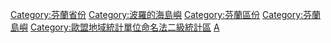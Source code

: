 [[Category:芬蘭省份|Category:芬蘭省份]]
[[Category:波羅的海島嶼|Category:波羅的海島嶼]]
[[Category:芬蘭區份|Category:芬蘭區份]]
[[Category:芬蘭島嶼|Category:芬蘭島嶼]]
[[Category:歐盟地域統計單位命名法二級統計區|Category:歐盟地域統計單位命名法二級統計區]]
[[Category:歐盟地域統計單位命名法一級統計區|A]]